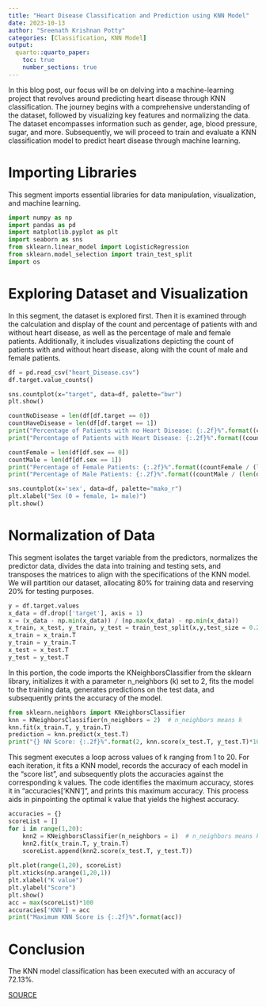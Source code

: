 ```yaml
---
title: "Heart Disease Classification and Prediction using KNN Model"
date: 2023-10-13
author: "Sreenath Krishnan Potty"
categories: [Classification, KNN Model]
output:
  quarto::quarto_paper:
    toc: true
    number_sections: true
---
```


In this blog post, our focus will be on delving into a machine-learning project that revolves around predicting heart disease through KNN classification. The journey begins with a comprehensive understanding of the dataset, followed by visualizing key features and normalizing the data. The dataset encompasses information such as gender, age, blood pressure, sugar, and more. Subsequently, we will proceed to train and evaluate a KNN classification model to predict heart disease through machine learning.

# Importing Libraries

This segment imports essential libraries for data manipulation, visualization, and machine learning. 

```python
import numpy as np
import pandas as pd
import matplotlib.pyplot as plt
import seaborn as sns
from sklearn.linear_model import LogisticRegression
from sklearn.model_selection import train_test_split
import os
```

# Exploring Dataset and Visualization

In this segment, the dataset is explored first. Then it is examined through the calculation and display of the count and percentage of patients with and without heart disease, as well as the percentage of male and female patients. Additionally, it includes visualizations depicting the count of patients with and without heart disease, along with the count of male and female patients.

```python
df = pd.read_csv("heart_Disease.csv")
df.target.value_counts()
```



```python
sns.countplot(x="target", data=df, palette="bwr")
plt.show()
```


```python
countNoDisease = len(df[df.target == 0])
countHaveDisease = len(df[df.target == 1])
print("Percentage of Patients with no Heart Disease: {:.2f}%".format((countNoDisease / (len(df.target))*100)))
print("Percentage of Patients with Heart Disease: {:.2f}%".format((countHaveDisease / (len(df.target))*100)))
```



```python
countFemale = len(df[df.sex == 0])
countMale = len(df[df.sex == 1])
print("Percentage of Female Patients: {:.2f}%".format((countFemale / (len(df.sex))*100)))
print("Percentage of Male Patients: {:.2f}%".format((countMale / (len(df.sex))*100)))
```



```python
sns.countplot(x='sex', data=df, palette="mako_r")
plt.xlabel("Sex (0 = female, 1= male)")
plt.show()
```


# Normalization of Data

This segment isolates the target variable from the predictors, normalizes the predictor data, divides the data into training and testing sets, and transposes the matrices to align with the specifications of the KNN model. We will partition our dataset, allocating 80% for training data and reserving 20% for testing purposes.

```python
y = df.target.values
x_data = df.drop(['target'], axis = 1)
x = (x_data - np.min(x_data)) / (np.max(x_data) - np.min(x_data))
x_train, x_test, y_train, y_test = train_test_split(x,y,test_size = 0.2,random_state=0)
x_train = x_train.T
y_train = y_train.T
x_test = x_test.T
y_test = y_test.T
```

In this portion, the code imports the KNeighborsClassifier from the sklearn library, initializes it with a parameter n_neighbors (k) set to 2, fits the model to the training data, generates predictions on the test data, and subsequently prints the accuracy of the model.

```python
from sklearn.neighbors import KNeighborsClassifier
knn = KNeighborsClassifier(n_neighbors = 2)  # n_neighbors means k
knn.fit(x_train.T, y_train.T)
prediction = knn.predict(x_test.T)
print("{} NN Score: {:.2f}%".format(2, knn.score(x_test.T, y_test.T)*100))
```


This segment executes a loop across values of k ranging from 1 to 20. For each iteration, it fits a KNN model, records the accuracy of each model in the "score list", and subsequently plots the accuracies against the corresponding k values. The code identifies the maximum accuracy, stores it in "accuracies['KNN']", and prints this maximum accuracy. This process aids in pinpointing the optimal k value that yields the highest accuracy.

```python
accuracies = {}
scoreList = []
for i in range(1,20):
    knn2 = KNeighborsClassifier(n_neighbors = i)  # n_neighbors means k
    knn2.fit(x_train.T, y_train.T)
    scoreList.append(knn2.score(x_test.T, y_test.T))
    
plt.plot(range(1,20), scoreList)
plt.xticks(np.arange(1,20,1))
plt.xlabel("K value")
plt.ylabel("Score")
plt.show()
acc = max(scoreList)*100
accuracies['KNN'] = acc
print("Maximum KNN Score is {:.2f}%".format(acc))
```


# Conclusion
The KNN model classification has been executed with an accuracy of 72.13%.

[SOURCE](https://github.com/Sree4587/sree4587.github.io/blob/main/posts/Blog1/index.qmd)